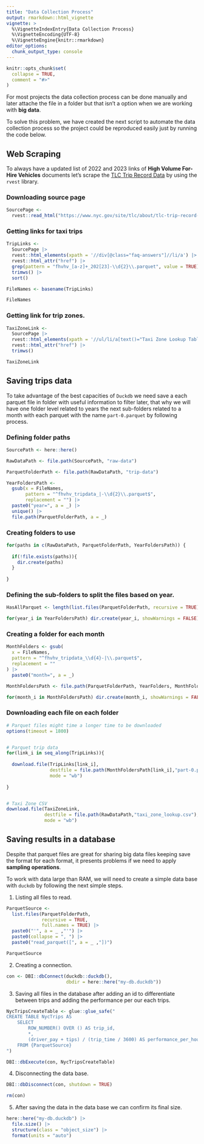 ```yaml
---
title: "Data Collection Process"
output: rmarkdown::html_vignette
vignette: >
  %\VignetteIndexEntry{Data Collection Process}
  %\VignetteEncoding{UTF-8}
  %\VignetteEngine{knitr::rmarkdown}
editor_options: 
  chunk_output_type: console
---
```


```r
knitr::opts_chunk$set(
  collapse = TRUE,
  comment = "#>"
)
```

For most projects the data collection process can be done manually and later attache the file in a folder but that isn't a option when we are working with **big data**.

To solve this problem, we have created the next script to automate the data collection process so the project could be reproduced easily just by running the code below.


## Web Scraping

To always have a updated list of 2022 and 2023 links of **High Volume For-Hire Vehicles** documents let's scrape the [TLC Trip Record Data](https://www.nyc.gov/site/tlc/about/tlc-trip-record-data.page) by using the `rvest` library.

### Downloading source page

```r
SourcePage <-
  rvest::read_html("https://www.nyc.gov/site/tlc/about/tlc-trip-record-data.page")
```


### Getting links for taxi trips

```r
TripLinks <-
  SourcePage |>
  rvest::html_elements(xpath = '//div[@class="faq-answers"]//li/a') |>
  rvest::html_attr("href") |>
  grep(pattern = "fhvhv_[a-z]+_202[23]-\\d{2}\\.parquet", value = TRUE) |>
  trimws() |>
  sort()

FileNames <- basename(TripLinks)

FileNames
```

### Getting link for trip zones.

```r
TaxiZoneLink <-
  SourcePage |>
  rvest::html_elements(xpath = '//ul/li/a[text()="Taxi Zone Lookup Table"]')  |>
  rvest::html_attr("href") |>
  trimws()

TaxiZoneLink
```

## Saving trips data

To take advantage of the best capacities of `Duckdb` we need save a each parquet file in folder with useful information to filter later, that why we will have one folder level related to years the next sub-folders related to a month with each parquet with the name `part-0.parquet` by following process.

### Defining folder paths

```r
SourcePath <- here::here()

RawDataPath <- file.path(SourcePath, "raw-data")

ParquetFolderPath <- file.path(RawDataPath, "trip-data")

YearFoldersPath <- 
  gsub(x = FileNames,
       pattern = "^fhvhv_tripdata_|-\\d{2}\\.parquet$",
       replacement = "") |>
  paste0("year=", a = _) |>
  unique() |>
  file.path(ParquetFolderPath, a = _)

```

### Creating folders to use

```r
for(paths in c(RawDataPath, ParquetFolderPath, YearFoldersPath)) {
  
  if(!file.exists(paths)){
    dir.create(paths)
  }
  
}
```

### Defining the sub-folders to split the files based on year.

```r
HasAllParquet <- length(list.files(ParquetFolderPath, recursive = TRUE)) == 24L
```

```r
for(year_i in YearFoldersPath) dir.create(year_i, showWarnings = FALSE)
```

### Creating a folder for each month

```r
MonthFolders <- gsub(
  x = FileNames,
  pattern = "^fhvhv_tripdata_\\d{4}-|\\.parquet$",
  replacement = ""
) |>
  paste0("month=", a = _)

MonthFoldersPath <- file.path(ParquetFolderPath, YearFolders, MonthFolders)

for(month_i in MonthFoldersPath) dir.create(month_i, showWarnings = FALSE)
```

### Downloading each file on each folder

```r
# Parquet files might time a longer time to be downloaded
options(timeout = 1800)


# Parquet trip data
for(link_i in seq_along(TripLinks)){
  
  download.file(TripLinks[link_i],
                destfile = file.path(MonthFoldersPath[link_i],"part-0.parquet"),
                mode = "wb")
  
}


# Taxi Zone CSV
download.file(TaxiZoneLink,
              destfile = file.path(RawDataPath,"taxi_zone_lookup.csv"),
              mode = "wb")
```

## Saving results in a database

Despite that parquet files are great for sharing big data files keeping save the format for each format, it presents problems if we need to apply **sampling operations**.

To work with data large than RAM, we will need to create a simple data base with `duckdb` by following the next simple steps.

1. Listing all files to read.

```r
ParquetSource <-
  list.files(ParquetFolderPath,
             recursive = TRUE,
             full.names = TRUE) |>
  paste0("'", a = _ ,"'") |> 
  paste0(collapse = ", ") |>
  paste0("read_parquet([", a = _ ,"])")

ParquetSource
```

2. Creating a connection.

```r
con <- DBI::dbConnect(duckdb::duckdb(), 
                      dbdir = here::here("my-db.duckdb"))
```

3. Saving all files in the database after adding an id to differentiate between trips and adding the performance per our each trips.

```r
NycTripsCreateTable <- glue::glue_safe("
CREATE TABLE NycTrips AS
    SELECT 
        ROW_NUMBER() OVER () AS trip_id,
        *,
        (driver_pay + tips) / (trip_time / 3600) AS performance_per_hour
    FROM {ParquetSource}
")

DBI::dbExecute(con, NycTripsCreateTable)
```

4. Disconnecting the data base.

```r
DBI::dbDisconnect(con, shutdown = TRUE)

rm(con)
```


5. After saving the data in the data base we can confirm its final size.

```r
here::here("my-db.duckdb") |>
  file.size() |>
  structure(class = "object_size") |>
  format(units = "auto")
```

